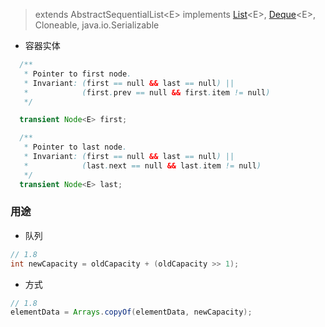 
>   extends AbstractSequentialList\<E>
implements [List](../List)\<E>, [Deque](../Queue#deque)\<E>, Cloneable, java.io.Serializable

* 容器实体

```java
  /**
   * Pointer to first node.
   * Invariant: (first == null && last == null) ||
   *            (first.prev == null && first.item != null)
   */

  transient Node<E> first;

  /**
   * Pointer to last node.
   * Invariant: (first == null && last == null) ||
   *            (last.next == null && last.item != null)
   */
  transient Node<E> last;
  ```

### 用途

* 队列

```java
// 1.8
int newCapacity = oldCapacity + (oldCapacity >> 1);
  ```
* 方式

```java
// 1.8
elementData = Arrays.copyOf(elementData, newCapacity);
  ```

